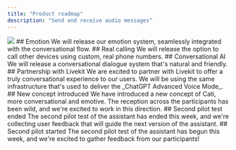 ```yaml
---
title: "Product roadmap"
description: "Send and receive audio messages"
---
```


<Update label="October" description="Feature Release">
  <Frame>
    <img src="/images/emotion.jpg" />
  </Frame>
  ## Emotion
  We will release our emotion system, seamlessly integrated with the conversational flow. 
</Update>

<Update label="September" description="Feature Release">
  ## <Icon icon="phone" iconType="regular"  size={32} /> Real calling
  We will release the option to call other devices using custom, real phone numbers.
</Update>

<Update label="August" description="Feature release">
  ## <Icon icon="messages" iconType="regular"  size={32} /> Conversational AI
  We will release a conversational dialogue system that's natural and friendly.
</Update>

<Update label="16/6/2025" description="Partnership">
  ## Partnership with Livekit
  We are excited to partner with Livekit to offer a truly conversational experience to our users. 
  We will be using the same infrastructure that's used to deliver the _ChatGPT Advanced Voice Mode_. 
</Update>

<Update label="9/6/2025" description="Concept">
  ## New concept introduced
  We have introduced a new concept of Cati, more conversational and emotive. 
  The reception across the participants has been wild, and we're excited to work in this direction.
</Update>

<Update label="19/5/2025" description="Event">
  ## Second pilot test ended
  The second pilot test of the assistant has ended this week, and we're collecting 
  user feedback that will guide the next version of the assistant.
</Update>

<Update label="5/5/2025" description="Event">
  ## Second pilot started
  The second pilot test of the assistant has begun this week, and we're excited to gather feedback from our participants!
</Update>

